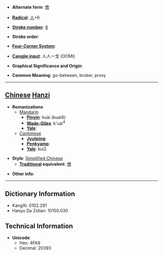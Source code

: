 * '''Alternate form''': [[儈]]

* '''[[Wiktionary:Chinese radical index| Radical]]''': [[Wiktionary:Chinese radical index 人|人]]+6

* '''[[Wiktionary:Chinese total strokes index|Stroke number]]''': [[Wiktionary:Chinese total strokes index 8|8]]

* '''Stroke order''': 

* '''[[Wiktionary:Chinese four corner index|Four-Corner System]]''': 

* '''[[Wiktionary:Chinese Cangjie index|Cangjie input]]''': 人人一戈 (OOMI)

* '''Graphical Significance and Origin''': 

* '''Common Meaning''': go-between, broker, proxy

----

== [[Chinese]] [[Hanzi]] ==

* '''Romanizations'''
** [[Mandarin]]
*** '''[[Pinyin]]''': kuài (kuai4)
*** '''[[Wade-Giles]]''': k'uai<sup>4</sup>
*** '''[[Yale]]''': 
**[[Cantonese]]
***'''[[Jyutping]]''':
***'''[[Penkyamp]]''': 
***'''[[Yale]]''': kui2

* '''Style''': [[Simplified Chinese]] 
** '''[[Traditional Chinese|Traditional]] equivalent''': [[儈]]

* '''Other info''': 

----

== Dictionary Information ==

* KangXi: 0102.291
* Hanyu Da Zidian: 10150.030

== Technical Information ==

* '''Unicode''':
** Hex: 4FA9
** Decimal: 20393